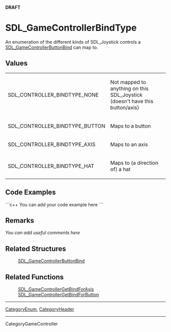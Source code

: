 <!-- pragma section-numbers off -->
<!-- pragma camelcase off -->
'''DRAFT'''

<!-- #*^*^*^*^*See http://wiki.libsdl.org/moin.cgi/SGEnumerations for details on editing this page*^*^*^*^* -->


= SDL_GameControllerBindType =
An enumeration of the different kinds of SDL_Joystick controls a [[SDL_GameControllerButtonBind]] can map to.



== Values ==
{|
|SDL_CONTROLLER_BINDTYPE_NONE
|Not mapped to anything on this SDL_Joystick (doesn't have this button/axis)
|-
|SDL_CONTROLLER_BINDTYPE_BUTTON
|Maps to a button
|-
|SDL_CONTROLLER_BINDTYPE_AXIS
|Maps to an axis
|-
|SDL_CONTROLLER_BINDTYPE_HAT
|Maps to (a direction of) a hat
|}


== Code Examples ==
```c++
You can add your code example here
```

<!-- #Leave this section as-is unless you have a code example to put in.  In that case, replace You can add your code example here with your code example following the Style Guide instructions.  Leave the rest of the markup alone and delete this comment. -->


== Remarks ==
''You can add useful comments here''

<!-- #Leave this section as-is unless you have a remark to put in.  In that case, replace ''You can add useful comments here'' with your remark(s) following the Style Guide instructions.  Leave the rest of the markup alone and delete this comment. -->


== Related Structures ==
:[[SDL_GameControllerButtonBind]]

== Related Functions ==
:[[SDL_GameControllerGetBindForAxis]]
:[[SDL_GameControllerGetBindForButton]]
<!-- #Remove this section if empty -->

----
[[CategoryEnum]], [[CategoryHeader]]
<!-- #See the Style Guide for instructions on editing the footer. -->
----
CategoryGameController
